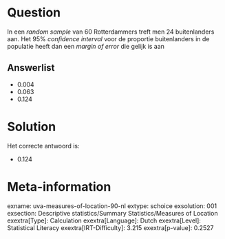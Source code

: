 Question
========

In een *random sample* van 60 Rotterdammers treft men 24 buitenlanders
aan. Het 95% *confidence interval* voor de proportie buitenlanders in de
populatie heeft dan een *margin of error* die gelijk is aan


Answerlist
----------

* 0.004
* 0.063
* 0.124

Solution
========

Het correcte antwoord is: 

* 0.124

Meta-information
================
exname: uva-measures-of-location-90-nl
extype: schoice
exsolution: 001
exsection: Descriptive statistics/Summary Statistics/Measures of Location
exextra[Type]: Calculation
exextra[Language]: Dutch
exextra[Level]: Statistical Literacy
exextra[IRT-Difficulty]: 3.215
exextra[p-value]: 0.2527
